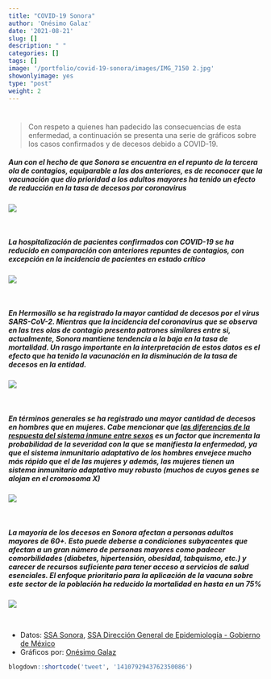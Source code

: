 ```yaml
---
title: "COVID-19 Sonora"
author: 'Onésimo Galaz'
date: '2021-08-21'
slug: []
description: " "
categories: []
tags: []
image: '/portfolio/covid-19-sonora/images/IMG_7150 2.jpg'
showonlyimage: yes
type: "post"
weight: 2
---
```


#
> Con respeto a quienes han padecido las consecuencias de esta enfermedad, a continuación se presenta una serie de gráficos sobre los casos confirmados y de decesos debido a COVID-19.

##### Aun con el hecho de que Sonora se encuentra en el repunto de la tercera ola de contagios, equiparable a las dos anteriores, es de reconocer que la vacunación que dio prioridad a los adultos mayores ha tenido un efecto de reducción en la tasa de decesos por coronavirus
![](images/confirmados_vs_decesos.png)

<br>

##### La hospitalización de pacientes confirmados con COVID-19 se ha reducido en comparación con anteriores repuntes de contagios, con excepción en la incidencia de pacientes en estado crítico
![](images/hospital_covid.png)

<br>

##### En Hermosillo se ha registrado la mayor cantidad de decesos por el virus SARS-CoV-2. Mientras que la incidencia del coronavirus que se observa en las tres olas de contagio presenta patrones similares entre si, actualmente, Sonora mantiene tendencia a la baja en la tasa de mortalidad. Un rasgo importante en la interpretación de estos datos es el efecto que ha tenido la vacunación en la disminución de la tasa de decesos en la entidad.
![](images/municipios_covid.png)

<br>

##### En términos generales se ha registrado una mayor cantidad de decesos en hombres que en mujeres. Cabe mencionar que [las diferencias de la respuesta del sistema inmune entre sexos](https://www.nature.com/articles/s41586-020-2700-3.pdf) es un factor que incrementa la probabilidad de la severidad con la que se manifiesta la enfermedad, ya que el sistema inmunitario adaptativo de los hombres envejece mucho más rápido que el de las mujeres y además, las mujeres tienen un sistema inmunitario adaptativo muy robusto (muchos de cuyos genes se alojan en el cromosoma X)
![](images/sex_covid.png)

<br>

##### La mayoría de los decesos en Sonora afectan a personas adultos mayores de 60+. Esto puede deberse a condiciones subyacentes que afectan a un gran número de personas mayores como padecer comorbilidades (diabetes, hipertensión, obesidad, tabquismo, etc.) y carecer de recursos suficiente para tener acceso a servicios de salud esenciales. El enfoque prioritario para la aplicación de la vacuna sobre este sector de la población ha reducido la mortalidad en hasta en un 75%
![](images/edad_covid.png)


<br>

* Datos: [SSA Sonora](http://covid19.saludsonora.gob.mx/), [SSA Dirección General de Epidemiología -  Gobierno de México](https://www.gob.mx/salud/documentos/datos-abiertos-152127)
* Gráficos por: [Onésimo Galaz](https://vemosdatos.com/about/)


```r
blogdown::shortcode('tweet', '1410792943762350086')
```


